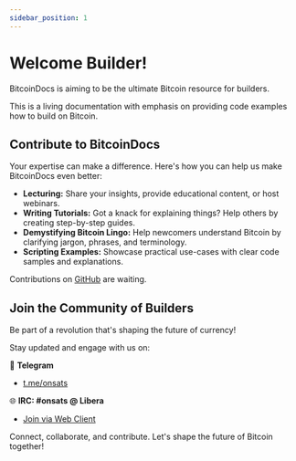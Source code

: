 ```yaml
---
sidebar_position: 1
---
```


# Welcome Builder!

BitcoinDocs is aiming to be the ultimate Bitcoin resource for builders.

This is a living documentation with emphasis on providing code examples how to build on Bitcoin.


## Contribute to BitcoinDocs

Your expertise can make a difference. Here's how you can help us make BitcoinDocs even better:

- **Lecturing:** Share your insights, provide educational content, or host webinars.
- **Writing Tutorials:** Got a knack for explaining things? Help others by creating step-by-step guides.
- **Demystifying Bitcoin Lingo:** Help newcomers understand Bitcoin by clarifying jargon, phrases, and terminology.
- **Scripting Examples:** Showcase practical use-cases with clear code samples and explanations.

Contributions on [GitHub](https://github.com/onsats/bitcoindocs/) are waiting.


## Join the Community of Builders

Be part of a revolution that's shaping the future of currency!

Stay updated and engage with us on:

📱 **Telegram**
- [t.me/onsats](https://t.me/onsats)

🌐 **IRC: #onsats @ Libera** 
- [Join via Web Client](https://web.libera.chat/gamja/#onsats)

Connect, collaborate, and contribute. Let's shape the future of Bitcoin together!
